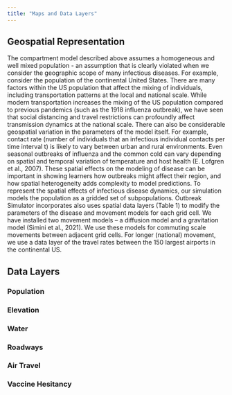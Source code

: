 ```yaml
---
title: "Maps and Data Layers"
---
```


## Geospatial Representation
The compartment model described above assumes a homogeneous and well mixed population - an assumption that is clearly violated when we consider the geographic scope of many infectious diseases.  For example, consider the population of the continental United States.  There are many factors within the US population that affect the mixing of individuals, including transportation patterns at the local and national scale. While modern transportation increases the mixing of the US population compared to previous pandemics (such as the 1918 influenza outbreak), we have seen that social distancing and travel restrictions can profoundly affect transmission dynamics at the national scale. There can also be considerable geospatial variation in the parameters of the model itself. For example, contact rate (number of individuals that an infectious individual contacts per time interval t) is likely to vary between urban and rural environments. Even seasonal outbreaks of influenza and the common cold can vary depending on spatial and temporal variation of temperature and host health (E. Lofgren et al., 2007).  These spatial effects on the modeling of disease can be important in showing learners how outbreaks might affect their region, and how spatial heterogeneity adds complexity to model predictions.
To represent the spatial effects of infectious disease dynamics, our simulation models the population as a gridded set of subpopulations. Outbreak Simulator incorporates also uses spatial data layers (Table 1) to modify the parameters of the disease and movement models for each grid cell. We have installed two movement models – a diffusion model and a gravitation model (Simini et al., 2021). We use these models for commuting scale movements between adjacent grid cells.  For longer (national) movement, we use a data layer of the travel rates between the 150 largest airports in the continental US.  

## Data Layers

### Population

### Elevation

### Water

### Roadways

### Air Travel

### Vaccine Hesitancy

